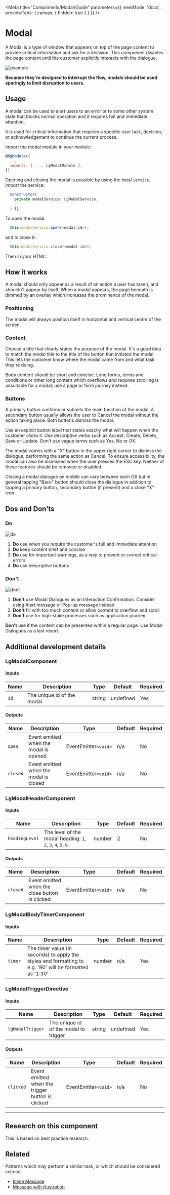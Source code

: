 
<Meta title="Components/Modal/Guide" parameters={{ viewMode: 'docs', previewTabs: { canvas: { hidden: true } } }} />

# Modal

<p class="standfirst">A Modal is a type of window that appears on top of the page content to provide critical information and ask for a decision. This component disables the page content until the customer explicitly interacts with the dialogue.</p>

![example](docs/modal/example.png)

**Because they're designed to interrupt the flow, modals should be used sparingly to limit disruption to users.**

## Usage

A modal can be used to alert users to an error or to some other system state that blocks normal operation and it requires full and immediate attention.

It is used for critical information that requires a specific user task, decision, or acknowledgement to continue the current process.



Import the modal module in your module:

```js
@NgModule({
  ...
  imports: [ ..., LgModalModule ],
})
```



Opening and closing the modal is possible by using the ``ModalService``. Import the service:

```js
  constructor(
    private modalService: LgModalService,
    ...
  ) {}
```



To open the modal:

```js
  this.modalService.open(<modal-id>);
```



and to close it:

```js
  this.modalService.close(<modal-id>);
```



Then in your HTML:

<Source id="components-modal-examples--standard-separator"></Source>



## How it works

A modal should only appear as a result of an action a user has taken, and shouldn't appear by itself. When a modal appears, the page beneath is dimmed by an overlay which increases the prominence of the modal.

### Positioning

The modal will always position itself in horizontal and vertical centre of the screen.

### Content

Choose a title that clearly states the purpose of the modal. It's a good idea to match the modal title to the title of the button that initiated the modal. This lets the customer know where the modal came from and what task they're doing.

Body content should be short and concise. Long forms, terms and conditions or other long content which overflows and requires scrolling is unsuitable for a modal; use a page or form journey instead.

### Buttons

A primary button confirms or submits the main function of the modal. A secondary button usually allows the user to Cancel the modal without the action taking place. Both buttons dismiss the modal.

Use an explicit button label that states exactly what will happen when the customer clicks it. Use descriptive verbs such as Accept, Create, Delete, Save or Update. Don't use vague terms such as Yes, No or OK.

The modal comes with a "X" button in the upper right corner to dismiss the dialogue, performing the same action as Cancel. To ensure accessibility, the modal can also be dismissed when the user presses the ESC key. Neither of these features should be removed or disabled.

Closing a modal dialogue on mobile can vary between each OS but in general tapping "Back" button should close the dialogue in addition to tapping a primary button, secondary button (if present) and a close "X" icon.

## Dos and Don'ts

### Do

![do](docs/modal/do.png)

1. **Do** use when you require the customer's full and immediate attention
2. **Do** keep content brief and concise
3. **Do** use for important warnings, as a way to prevent or correct critical errors
4. **Do** use descriptive buttons

### Don't

![dont](docs/modal/dont.png)

1. **Don't** use Modal Dialogues as an Interaction Confirmation. Consider using Alert message or Pop-up message instead
2. **Don't** fill with too much content or allow content to overflow and scroll
3. **Don't** use for high-stake processes such as application journey

**Don't** use if the content can be presented within a regular page. Use Modal Dialogues as a last resort.

## Additional development details

### LgModalComponent

#### Inputs

| Name   | Description                | Type   | Default   | Required |
| ------ | -------------------------- | ------ | --------- | -------- |
| ``id`` | The unique id of the modal | string | undefined | Yes      |

#### Outputs

| Name       | Description                            | Type               | Default | Required |
| ---------- | -------------------------------------- | ------------------ | ------- | -------- |
| ``open``   | Event emitted when the modal is opened | EventEmitter`<void>` | n/a     | No       |
| ``closed`` | Event emitted when the modal is closed | EventEmitter`<void>` | n/a     | No       |

### LgModalHeaderComponent

#### Inputs

| Name             | Description                                                  | Type   | Default | Required |
| ---------------- | ------------------------------------------------------------ | ------ | ------- | -------- |
| ``headingLevel`` | The level of the modal heading: ``1``, ``2``, ``3``, ``4``, ``5``, ``6`` | number | 2       | No       |

#### Outputs

| Name       | Description                                    | Type               | Default | Required |
| ---------- | ---------------------------------------------- | ------------------ | ------- | -------- |
| ``closed`` | Event emitted when the close button is clicked | EventEmitter`<void>` | n/a     | No       |

### LgModalBodyTimerComponent

#### Inputs

| Name      | Description                                                  | Type   | Default | Required |
| --------- | ------------------------------------------------------------ | ------ | ------- | -------- |
| ``timer`` | The timer value (in seconds) to apply the styles and formatting to e.g. '90' will be formatted as '1:30' | number | n/a     | Yes      |

### LgModalTriggerDirective


#### Inputs
| Name               | Description                           | Type   | Default   | Required |
| ------------------ | ------------------------------------- | ------ | --------- | -------- |
| ``lgModalTrigger`` | The unique id of the modal to trigger | string | undefined | Yes      |

#### Outputs

| Name        | Description                                      | Type               | Default | Required |
| ----------- | ------------------------------------------------ | ------------------ | ------- | -------- |
| ``clicked`` | Event emitted when the trigger button is clicked | EventEmitter`<void>` | n/a     | No       |

------

## Research on this component

This is based on best practice research.

## Related

Patterns which may perform a similar task, or which should be considered instead

- [Inline Message](./?path=/docs/components-inline-message-alert-guide--page)
- [Message with illustration](./?path=/docs/components-primary-message--standard-primary-message)

<Description markdown={feedback} />
